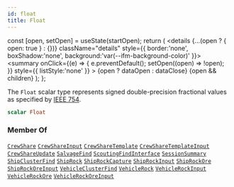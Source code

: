 ```yaml
---
id: float
title: Float
---
```









  const [open, setOpen] = useState(startOpen);
  return (
    <details {...(open ? { open: true } : {})} className="details" style={{ border:'none', boxShadow:'none', background:'var(--ifm-background-color)' }}>
      <summary
        onClick={(e) => {
          e.preventDefault();
          setOpen((open) => !open);
        }}
        style={{ listStyle:'none' }}
      >
      {open ? dataOpen : dataClose}
      </summary>
      {open && children}
    </details>
  );
};








The `Float` scalar type represents signed double-precision fractional values as specified by [IEEE 754](https://en.wikipedia.org/wiki/IEEE&#x005F;floating&#x005F;point).


```graphql
scalar Float
```








### Member Of

[`CrewShare`](/api/types/objects/crew-share.mdx)  <Badge class="badge badge--secondary badge--relation" text="object"/><Bullet />[`CrewShareInput`](/api/types/inputs/crew-share-input.mdx)  <Badge class="badge badge--secondary badge--relation" text="input"/><Bullet />[`CrewShareTemplate`](/api/types/objects/crew-share-template.mdx)  <Badge class="badge badge--secondary badge--relation" text="object"/><Bullet />[`CrewShareTemplateInput`](/api/types/inputs/crew-share-template-input.mdx)  <Badge class="badge badge--secondary badge--relation" text="input"/><Bullet />[`CrewShareUpdate`](/api/types/inputs/crew-share-update.mdx)  <Badge class="badge badge--secondary badge--relation" text="input"/><Bullet />[`SalvageFind`](/api/types/objects/salvage-find.mdx)  <Badge class="badge badge--secondary badge--relation" text="object"/><Bullet />[`ScoutingFindInterface`](/api/types/interfaces/scouting-find-interface.mdx)  <Badge class="badge badge--secondary badge--relation" text="interface"/><Bullet />[`SessionSummary`](/api/types/objects/session-summary.mdx)  <Badge class="badge badge--secondary badge--relation" text="object"/><Bullet />[`ShipClusterFind`](/api/types/objects/ship-cluster-find.mdx)  <Badge class="badge badge--secondary badge--relation" text="object"/><Bullet />[`ShipRock`](/api/types/objects/ship-rock.mdx)  <Badge class="badge badge--secondary badge--relation" text="object"/><Bullet />[`ShipRockCapture`](/api/types/objects/ship-rock-capture.mdx)  <Badge class="badge badge--secondary badge--relation" text="object"/><Bullet />[`ShipRockInput`](/api/types/inputs/ship-rock-input.mdx)  <Badge class="badge badge--secondary badge--relation" text="input"/><Bullet />[`ShipRockOre`](/api/types/objects/ship-rock-ore.mdx)  <Badge class="badge badge--secondary badge--relation" text="object"/><Bullet />[`ShipRockOreInput`](/api/types/inputs/ship-rock-ore-input.mdx)  <Badge class="badge badge--secondary badge--relation" text="input"/><Bullet />[`VehicleClusterFind`](/api/types/objects/vehicle-cluster-find.mdx)  <Badge class="badge badge--secondary badge--relation" text="object"/><Bullet />[`VehicleRock`](/api/types/objects/vehicle-rock.mdx)  <Badge class="badge badge--secondary badge--relation" text="object"/><Bullet />[`VehicleRockInput`](/api/types/inputs/vehicle-rock-input.mdx)  <Badge class="badge badge--secondary badge--relation" text="input"/><Bullet />[`VehicleRockOre`](/api/types/objects/vehicle-rock-ore.mdx)  <Badge class="badge badge--secondary badge--relation" text="object"/><Bullet />[`VehicleRockOreInput`](/api/types/inputs/vehicle-rock-ore-input.mdx)  <Badge class="badge badge--secondary badge--relation" text="input"/>